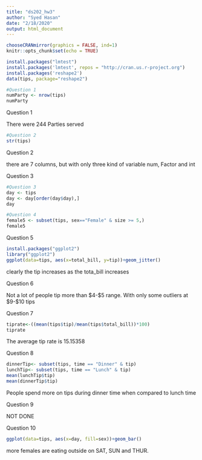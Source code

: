 ```yaml
---
title: "ds202_hw3"
author: "Syed Hasan"
date: "2/18/2020"
output: html_document
---
```

```r
chooseCRANmirror(graphics = FALSE, ind=1)
knitr::opts_chunk$set(echo = TRUE)
```

```r
install.packages("lmtest")
install.packages('lmtest', repos = "http://cran.us.r-project.org")
install.packages('reshape2')
data(tips, package="reshape2")
```


```r
#Question 1
numParty <- nrow(tips)
numParty
```
Question 1

There were 244 Parties served



```r
#Question 2
str(tips)
```
Question 2

there are 7 columns, but with only three kind of variable num, Factor and int

Question 3
```r
#Question 3
day <- tips
day <- day[order(day$day),]
day
```
```r
#Question 4
female5 <- subset(tips, sex=="Female" & size >= 5,)
female5
```

Question 5
```r
install.packages("ggplot2")
library("ggplot2")
ggplot(data=tips, aes(x=total_bill, y=tip))+geom_jitter()
```

clearly the tip increases as the tota_bill increases

Question 6

Not a lot of people tip more than $4-$5 range. With only some outliers at $9-$10 tips

Question 7
```r
tiprate<-((mean(tips$tip)/mean(tips$total_bill))*100)
tiprate
```
The average tip rate is 15.15358

Question 8
```r
dinnerTip<- subset(tips, time == "Dinner" & tip)
lunchTip<- subset(tips, time == "Lunch" & tip)
mean(lunchTip$tip)
mean(dinnerTip$tip)
```
People spend more on tips during dinner time when compared to lunch time

Question 9

NOT DONE

Question 10
```r
ggplot(data=tips, aes(x=day, fill=sex))+geom_bar()
```
more females are eating outside on SAT, SUN and THUR.

